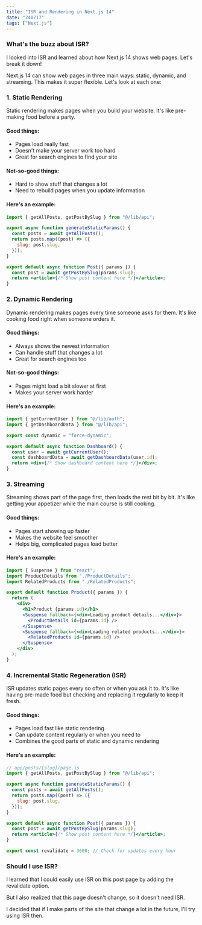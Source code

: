 ```yaml
---
title: "ISR and Rendering in Next.js 14"
date: "240717"
tags: ["Next.js"]
---
```


### What's the buzz about ISR?

I looked into ISR and learned about how Next.js 14 shows web pages. Let's break it down!

Next.js 14 can show web pages in three main ways: static, dynamic, and streaming. This makes it super flexible. Let's look at each one:

### 1. Static Rendering

Static rendering makes pages when you build your website. It's like pre-making food before a party.

#### Good things:

- Pages load really fast
- Doesn't make your server work too hard
- Great for search engines to find your site

#### Not-so-good things:

- Hard to show stuff that changes a lot
- Need to rebuild pages when you update information

#### Here's an example:

```jsx
import { getAllPosts, getPostBySlug } from "@/lib/api";

export async function generateStaticParams() {
  const posts = await getAllPosts();
  return posts.map((post) => ({
    slug: post.slug,
  }));
}

export default async function Post({ params }) {
  const post = await getPostBySlug(params.slug);
  return <article>{/* Show post content here */}</article>;
}
```

### 2. Dynamic Rendering

Dynamic rendering makes pages every time someone asks for them. It's like cooking food right when someone orders it.

#### Good things:

- Always shows the newest information
- Can handle stuff that changes a lot
- Great for search engines too

#### Not-so-good things:

- Pages might load a bit slower at first
- Makes your server work harder

#### Here's an example:

```jsx
import { getCurrentUser } from "@/lib/auth";
import { getDashboardData } from "@/lib/api";

export const dynamic = "force-dynamic";

export default async function Dashboard() {
  const user = await getCurrentUser();
  const dashboardData = await getDashboardData(user.id);
  return <div>{/* Show dashboard content here */}</div>;
}
```

### 3. Streaming

Streaming shows part of the page first, then loads the rest bit by bit. It's like getting your appetizer while the main course is still cooking.

#### Good things:

- Pages start showing up faster
- Makes the website feel smoother
- Helps big, complicated pages load better

#### Here's an example:

```jsx
import { Suspense } from "react";
import ProductDetails from "./ProductDetails";
import RelatedProducts from "./RelatedProducts";

export default function Product({ params }) {
  return (
    <div>
      <h1>Product {params.id}</h1>
      <Suspense fallback={<div>Loading product details...</div>}>
        <ProductDetails id={params.id} />
      </Suspense>
      <Suspense fallback={<div>Loading related products...</div>}>
        <RelatedProducts id={params.id} />
      </Suspense>
    </div>
  );
}
```

### 4. Incremental Static Regeneration (ISR)

ISR updates static pages every so often or when you ask it to. It's like having pre-made food but checking and replacing it regularly to keep it fresh.

#### Good things:

- Pages load fast like static rendering
- Can update content regularly or when you need to
- Combines the good parts of static and dynamic rendering

#### Here's an example:

```jsx
// app/posts/[slug]/page.js
import { getAllPosts, getPostBySlug } from "@/lib/api";

export async function generateStaticParams() {
  const posts = await getAllPosts();
  return posts.map((post) => ({
    slug: post.slug,
  }));
}

export default async function Post({ params }) {
  const post = await getPostBySlug(params.slug);
  return <article>{/* Show post content here */}</article>;
}

export const revalidate = 3600; // Check for updates every hour
```

### Should I use ISR?

I learned that I could easily use ISR on this post page by adding the revalidate option.

But I also realized that this page doesn't change, so it doesn't need ISR.

I decided that if I make parts of the site that change a lot in the future, I'll try using ISR then.
